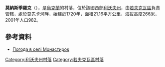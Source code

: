 {{coord|50|9|45|N|23|37|3|E|scale:100000|display=title}}

'''莫納斯季羅克'''（{{lang-uk|Монастирок}}），是[[烏克蘭|烏克蘭]]的村落，位於該國西部[[利沃夫州|利沃夫州]]，由[[若夫克瓦區|若夫克瓦區]]負責管轄，處於[[莫先卡河|莫先卡河]]畔，始建於1720年，面積21.16平方公里，海拔高度266米，2001年人口982。

==參考資料==
* [http://weather.in.ua/ua/l'vovskaja/16254 Погода в селі Монастирок]

{{DEFAULTSORT:Монастирок}}
[[Category:利沃夫州村落|Category:利沃夫州村落]]
[[Category:若夫克瓦區村落|Category:若夫克瓦區村落]]


{{Lviv-geo-stub}}
